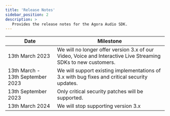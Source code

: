 ```yaml
---
title: 'Release Notes'
sidebar_position: 2
description: >
   Provides the release notes for the Agora Audio SDK.
---
```




| Date                              | Milestone                                                  |
| ----------------------------------| -----------------------------------------------------------| 
| 13th March 2023                   | We will no longer offer version 3.x of our Video, Voice and Interactive Live Streaming SDKs to new customers. |
| 13th March - 13th September 2023  | We will support existing implementations of 3.x with bug fixes and critical security updates. |
| 13th September 2023               | Only critical security patches will be supported. |
| 13th March 2024                   | We will stop supporting version 3.x|

<ReleaseNote PRODUCT="Voice Calling" CLIENT="app" PATH="Voice Calling" />

